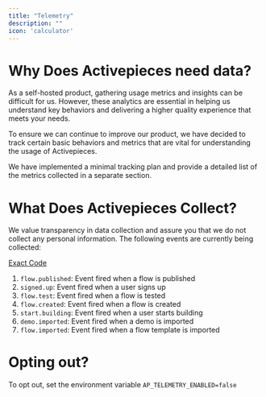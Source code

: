 ```yaml
---
title: "Telemetry"
description: ""
icon: 'calculator'
---
```


# Why Does Activepieces need data?

As a self-hosted product, gathering usage metrics and insights can be difficult for us. However, these analytics are essential in helping us understand key behaviors and delivering a higher quality experience that meets your needs.

To ensure we can continue to improve our product, we have decided to track certain basic behaviors and metrics that are vital for understanding the usage of Activepieces.

We have implemented a minimal tracking plan and provide a detailed list of the metrics collected in a separate section.


# What Does Activepieces Collect?

We value transparency in data collection and assure you that we do not collect any personal information. The following events are currently being collected:

[Exact Code](https://github.com/activepieces/activepieces/blob/main/packages/shared/src/lib/common/telemetry.ts)

1. `flow.published`: Event fired when a flow is published
2. `signed.up`: Event fired when a user signs up
3. `flow.test`: Event fired when a flow is tested
4. `flow.created`: Event fired when a flow is created
5. `start.building`: Event fired when a user starts building
6. `demo.imported`: Event fired when a demo is imported
7. `flow.imported`: Event fired when a flow template is imported

# Opting out?

To opt out, set the environment variable `AP_TELEMETRY_ENABLED=false`